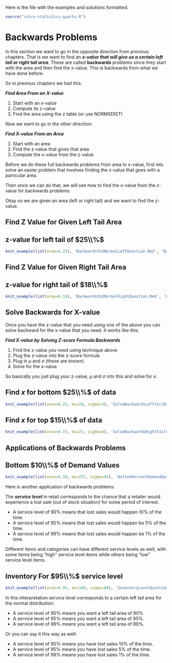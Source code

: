 Here is the file with the examples and solutions formatted:

```r
source("intro-statistics-quarto.R")
```
# Backwards Problems {#backwards-problems}

In this section we want to go in the opposite direction from previous chapters. That is we want to find an **_x-value that will give us a certain left tail or right tail area_**. These are called **backwards** problems since they start with the area and then find the x-value. This is backwards from what we have done before.

So in previous chapters we had this:

_**Find Area From an X-value**_

1. Start with an x-value 
1. Compute its z-value
1. Find the area using the z table (or use NORMSDIST)

Now we want to go in the other direction:  

_**Find X-value From an Area**_

1. Start with an area 
1. Find the z-value that gives that area
1. Compute the x-value from the z-value 

Before we do these full backwards problems from area to x-value, first lets solve an easier problem that involves finding the z-value that goes with a particular area.  

Then once we can do that, we will see how to find the x-value from the z-value for backwards problems.  
    
Okay so we are given an area (left or right tail) and we want to find the z-value.

## Find Z Value for Given Left Tail Area 

:::{#exm-z-value-for-left-tail-of-25%}
## z-value for left tail of $25\\%$
```r
knit_example(list(area=0.25), 'BackwardsStdNormalLeftQuestion.Rmd', 'BackwardsStdNormalLeftSolution.Rmd')  
```
:::

## Find Z Value for Given Right Tail Area

:::{#exm-z-value-for-right-tail-of-18%}  
## z-value for right tail of $18\\%$
```r
knit_example(list(area=0.18), 'BackwardsStdNormalRightQuestion.Rmd', 'BackwardsStdNormalRightSolution.Rmd')
```
:::

## Solve Backwards for X-value

Once you have the z-value that you need using one of the above you can solve backward for the x-value that you need. It works like this: 

_**Find X-value by Solving Z-score Formula Backwards**_

1. Find the z-value you need using technique above
1. Plug the z-value into the z-score formula  
1. Plug in $\mu$ and $\sigma$ (these are known)
1. Solve for the x-value

So basically you just plug your z-value, $\mu$ and $\sigma$ into this and solve for x:

\begin{equation} 
z =\frac{x-\mu}{\sigma} 
\end{equation}

:::{#exm-Find-$x$-for-bottom-25%-of-data}  
## Find $x$ for bottom $25\\%$ of data
```r
knit_example(list(area=0.25, mu=18, sigma=3), 'SolveBackwardsLeftTailQuestion.Rmd', 'SolveBackwardsLeftTailSolution.Rmd')
```
:::

:::{#exm-Find-$x$-for-top-15%-of-data}
## Find $x$ for top $15\\%$ of data
```r
knit_example(list(area=0.15, mu=23, sigma=4), 'SolveBackwardsRightTailQuestion.Rmd', 'SolveBackwardsRightTailSolution.Rmd')
```
:::

## Applications of Backwards Problems

:::{#exm-Bottom-10%-of-Demand-Values}
## Bottom $10\\%$ of Demand Values
```r
knit_example(list(area=0.10, mu=257, sigma=45), 'BottomPercentDemandQuestion.Rmd', 'BottomPercentDemandSolution.Rmd')
```
:::

Here is another application of backwards problems:

The **_service level_** in retail corresponds to the chance that a retailer would experience a lost sale (out of stock situation) for some period of interest.

- A service level of 90% means that lost sales would happen 10% of the time.   
- A service level of 95% means that lost sales would happen be 5% of the time. 
- A service level of 99% means that lost sales would happen be 1% of the time. 

Different items and categories can have different service levels as well, with some items being "high" service level items while others being "low" service level items.

:::{#exm-Inventory-For-95%-service-level}
## Inventory For $95\\%$ service level
```r
knit_example(list(area=0.95, mu=340, sigma=80), 'InventoryLevelQuestion.Rmd', 'InventoryLevelSolution.Rmd')
```  
:::

In this interpretation service level corresponds to a certain left tail area for the normal distribution:  

- A service level of 90% means you want a left tail area of 90%
- A service level of 95% means you want a left tail area of 95%.
- A service level of 99% means you want a left tail area of 99%.

Or you can say it this way as well: 

- A service level of 90% means you have lost sales 10% of the time.   
- A service level of 95% means you have lost sales 5% of the time.
- A service level of 99% means you have lost sales 1% of the time.

